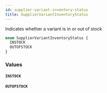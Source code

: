 ```yaml
---
id: supplier-variant-inventory-status
title: SupplierVariantInventoryStatus
---
```


Indicates whether a variant is in or out of stock

```graphql
enum SupplierVariantInventoryStatus {
  INSTOCK
  OUTOFSTOCK
}
```

### Values

#### `INSTOCK`

#### `OUTOFSTOCK`
